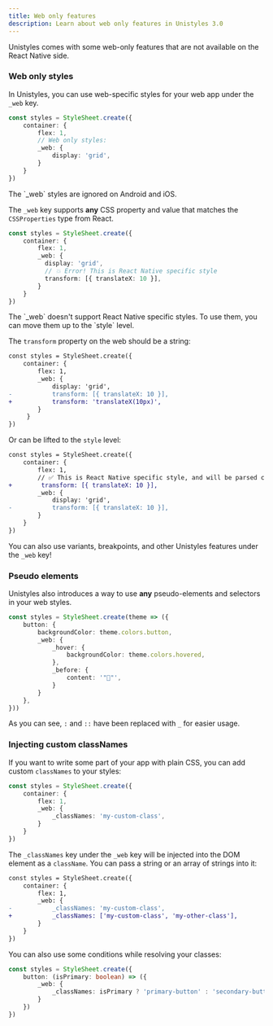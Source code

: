 ```yaml
---
title: Web only features
description: Learn about web only features in Unistyles 3.0
---
```



Unistyles comes with some web-only features that are not available on the React Native side.

### Web only styles

In Unistyles, you can use web-specific styles for your web app under the `_web` key.

```ts
const styles = StyleSheet.create({
    container: {
        flex: 1,
        // Web only styles:
        _web: {
            display: 'grid',
        }
    }
})
```

<Aside>
The `_web` styles are ignored on Android and iOS.
</Aside>

The `_web` key supports **any** CSS property and value that matches the `CSSProperties` type from React.

```ts
const styles = StyleSheet.create({
    container: {
        flex: 1,
        _web: {
          display: 'grid',
          // 💥 Error! This is React Native specific style
          transform: [{ translateX: 10 }],
        }
    }
})
```

<Aside>
The `_web` doesn't support React Native specific styles. To use them, you can move them up to the `style` level.
</Aside>

The `transform` property on the web should be a string:

```diff lang="ts"
const styles = StyleSheet.create({
    container: {
        flex: 1,
        _web: {
            display: 'grid',
-           transform: [{ translateX: 10 }],
+           transform: 'translateX(10px)',
        }
     }
})
```

Or can be lifted  to the `style` level:

```diff lang="ts"
const styles = StyleSheet.create({
    container: {
        flex: 1,
        // ✅ This is React Native specific style, and will be parsed correctly for web
+        transform: [{ translateX: 10 }],
        _web: {
            display: 'grid',
-           transform: [{ translateX: 10 }],
        }
    }
})
```

You can also use variants, breakpoints, and other Unistyles features under the `_web` key!

### Pseudo elements

Unistyles also introduces a way to use **any** pseudo-elements and selectors in your web styles.

```ts
const styles = StyleSheet.create(theme => ({
    button: {
        backgroundColor: theme.colors.button,
        _web: {
            _hover: {
                backgroundColor: theme.colors.hovered,
            },
            _before: {
                content: '"🦄"',
            }
        }
    },
}))
```

As you can see, `:` and `::` have been replaced with `_` for easier usage.

### Injecting custom classNames

If you want to write some part of your app with plain CSS, you can add custom `classNames` to your styles:

```ts
const styles = StyleSheet.create({
    container: {
        flex: 1,
        _web: {
            _classNames: 'my-custom-class',
        }
    }
})
```

The `_classNames` key under the `_web` key will be injected into the DOM element as a `className`. You can pass a string or an array of strings into it:

```diff lang="ts"
const styles = StyleSheet.create({
    container: {
        flex: 1,
        _web: {
-           _classNames: 'my-custom-class',
+           _classNames: ['my-custom-class', 'my-other-class'],
        }
    }
})
```

You can also use some conditions while resolving your classes:

```ts
const styles = StyleSheet.create({
    button: (isPrimary: boolean) => ({
        _web: {
            _classNames: isPrimary ? 'primary-button' : 'secondary-button',
        }
    })
})
```
